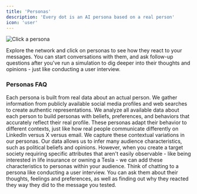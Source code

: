 ```yaml
---
title: 'Personas'
description: 'Every dot is an AI persona based on a real person'
icon: 'user'
---
```


![Click a persona](/images/persona.png)

Explore the network and click on personas to see how they react to your messages. You can start conversations with them, and ask follow-up questions after you've run a simulation to dig deeper into their thoughts and opinions - just like conducting a user interview.

### Personas FAQ

<Accordion title="Where does the data come from?">
    Each persona is built from real data about an actual person. We gather information from publicly available social media profiles and web searches to create authentic representations.
</Accordion>

<Accordion title="How are personas created?">
    We analyze all available data about each person to build personas with beliefs, preferences, and behaviors that accurately reflect their real profile. These personas adapt their behavior to different contexts, just like how real people communicate differently on LinkedIn versus X versus email. We capture these contextual variations in our personas.
</Accordion>

<Accordion title="What about characteristics that aren't publicly visible?">
    Our data allows us to infer many audience characteristics, such as political beliefs and opinions. However, when you create a target society requiring specific attributes that aren't easily observable - like being 
    interested in life insurance or owning a Tesla - we can add these characteristics to personas within your audience.
</Accordion>

<Accordion title="Why chat to a persona?">
    Think of chatting to a persona like conducting a user interview. You can ask them about their thoughts, feelings and preferences, as well as finding out why they reacted they way they did to the message you tested.
</Accordion>